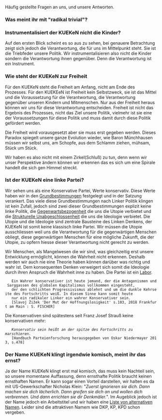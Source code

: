 Häufig gestellte Fragen an uns, und unsere Antworten.

=== Was meint ihr mit "radikal trivial"? ===



=== Instrumentalisiert der KUEKeN nicht die Kinder? ===

Auf den ersten Blick scheint es so aus zu sehen, bei genauere Betrachtung zeigt sich jedoch die Verantwortung, die für uns im Mittelpunkt steht. Sie ist die Triebfeder unsere Politik. Wir instrumentalisieren also nicht die Kinder sondern die Verantwortung ihnen gegenüber. Denn die Verantwortung ist ein Instrument.

=== Wie steht der KUEKeN zur Freiheit ===

Für den KUEKeN steht die Freiheit am Anfang, nicht am Ende des Prozesses. Für den KUEKEeN ist Freiheit kein Selbstzweck, sie ist das Mittel und die Voraussetzung für die Verantwortung, die Verantwortung gegenüber unseren Kindern und Mitmenschen. Nur aus der Freiheit heraus können wir uns für diese Verantwortung entscheiden. Freiheit ist nicht das Ergebnis des Prozesses, nicht das Ziel unsere Politik, vielmehr ist sie eine der Voraussetzungen für diese Politik und muss damit durch diese Politik gefördert werden. 

Die Freiheit wird vorausgesetzt aber sie muss erst gegeben werden. Dieses Paradox spiegelt unsere ganze Evolution wieder, wie Baron Münchhausen müssen wir selbst uns, am Schopfe, aus dem Schlamm ziehen, mühsam, Stück um Stück. 

Wir haben es also nicht mit einem Zirkel(Schluß) zu tun, denn wenn wir unser Perspektive ändern können wir erkennen das es sich um eine Spirale handelt die sich gen Himmel streckt.

=== Ist der KUEKeN eine linke Partei? ===

Wir sehen  uns als eine Konservative Partei, Werte konservativ. Diese Werte haben wir in den [[Grundbestimmungen]] festgelegt und in der Satzung verankert. Das viele diese Grundbestimmungen nach Linker Politik klingen ist kein Zufall,  jedoch sind zwei dieser Grundbestimmungen explizit keine linke Politik, die [[Grundbestimmungen#Gegenwartsbezogenheit|Gegenwartsbezogenheit]] die uns die Utopie verbietet und die [[Grundbestimmungen#Strukturelle_Unabgeschlossenheit|Strukturelle Unabgeschlossenheit]] die uns die Ideologie verbietet. Die Utopie und die Ideologie sind zentrale Bausteine des Linken Denkens, der KUEKeN ist somit keine klassisch linke Partei. Wir müssen die Utopie ausschliessen weil uns die Verantwortung für die gegenwärtigen Menschen obliegt, diese gegenwärtigen Menschen für eine mögliche Zukunft, die der Utopie, zu opfern hiesse dieser Verantwortung nicht gerecht zu werden. 

Wir Menschen, als Mangelwesen die wir sind, was gleichzeitig erst unsere Entwicklung ermöglicht, können die Wahrheit nicht erkennen. Deshalb werden wir auch nie eine Theorie haben können darüber was richtig und wahr ist. Dem konsequenten Denken verweigert sich somit die Ideologie durch ihren Anspruch die Wahrheit inne zu haben. Die Partei ist ein [[Partei als Labor|Labor]]. 

    Ein Wahrer konservativer ist heute jemand, der die Antagonismen und Sarggassen des globalen Kapitalismus vollkommen eingesteht, 
    der den schlichten Progressivismus ablehnt und um die dunkle Kehrseite des Fortschritts weiß. In diesem Sinne kann somit heute 
    nur ein radikaler Linker ein wahrer Konservativer sein.
    [Slavoj Žižek 'Der Mut der Hoffnungslosigkeit' s.103, 2018 Frankfurt am Main : S. FISCHER]


Die Konservativen sind spätestens seit Franz Josef Strauß keine konservativen mehr:
    
    ''Konservativ sein heißt an der spitze des Fortschritts zu marschieren.''
    [Handbuch Parteienforschung herausgegeben von Oskar Niedermayer 2013, s.478]

=== Der Name KUEKeN klingt irgendwie komisch, meint ihr das ernst? ===

Ja der Name KUEKeN klingt erst mal komisch, das muss kein Nachteil sein, so unsere momentane Auffassung, denn ernsthafte Politik braucht keinen ernsthaften Namen. Er kann sogar einen Vorteil darstellen, wir halten es da mit US-Gewerkschafter Nicholas Klein: "''Zuerst ignorieren sie dich. Dann machen sie dich lächerlich. Dann greifen sie dich an und wollen dich verbrennen. Und dann errichten sie dir Denkmäler.''". Im Augeblick jedoch ist der Name jedoch ein Arbeitstitel und wir haben eine [[Partei_namen| Liste von alternativen Namen]]. Leider sind die attraktiven Namem wie DKP, KP, KPD schon vergeben.